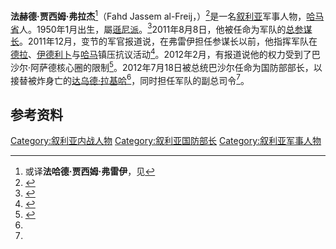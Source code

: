 {{Infobox officeholder
| name          = Fahd Jassem al-Freij
| image         =
| caption       = 
| office1       = 军队副总司令
| term_start1   = 2012年7月18日
| term_end1     =
| president1    = [[巴沙尔·阿萨德|巴沙尔·阿萨德]]
| predecessor1  = [[达乌德·拉吉哈|达乌德·拉吉哈]]
| successor1    =
| office2        = 副總理
| primeminister2 = [[里亚德·法里德·希贾卜|里亚德·法里德·希贾卜]]<br />[[瓦埃勒·纳德尔·哈勒吉|瓦埃勒·纳德尔·哈勒吉]]<br />[[伊馬德·哈米斯|伊馬德·哈米斯]]
| predecessor2   = Abdullah al-Dardari
| term_start2    = 2012年6月23日
| office3      = 国防部长
| term_start3  = 2012年7月18日
| term_end3    = 2018年1月1日
| predecessor3 = [[达乌德·拉吉哈|达乌德·拉吉哈]]
| successor3   = [[阿里·阿卜杜拉·艾尤卜|阿里·阿卜杜拉·艾尤卜]]<ref name=xh20180102>{{Cite news |url=http://www.xinhuanet.com/2018-01/02/c_1122194625.htm |title=叙利亚改组内阁　任命三名新部长 |publisher=新華網 |date=2018-01-02 |accessdate=2018-04-18 |archive-date=2020-08-09 |archive-url=https://web.archive.org/web/20200809000920/http://www.xinhuanet.com/2018-01/02/c_1122194625.htm |dead-url=no }}</ref>
| office4     = 军队总参谋长
| term_start4 = 2011年8月8日
| term_end4   = 2012年7月18日
| predecessor4  = [[达乌德·拉吉哈|达乌德·拉吉哈]]
| successor4  = [[阿里·阿卜杜拉·艾尤卜|阿里·阿卜杜拉·艾尤卜]]
| president4  = [[巴沙尔·阿萨德|巴沙尔·阿萨德]]
| nickname      = 
| birth_name    = 
| allegiance    = {{flagicon|Syria}} 叙利亚
| branch        = [[叙利亚军队|叙利亚军队]]
| serviceyears  = 
| rank          = 上將
| servicenumber = 
| unit          = 
| commands      = [[特种部队|特种部队]][[参谋长|参谋长]]
| battles       = 
| battles_label = 
| awards        = 
| relations     = 
| laterwork     = 
| signature     = 
| religion      = [[伊斯兰教|伊斯兰教]]
}}
'''法赫德·贾西姆·弗拉杰'''<ref>或译'''法哈德·贾西姆·弗雷伊'''，见{{cite web |url=http://rusnews.cn/guoji_anquan/20120718/43503807.html |language= |title=叙利亚总参谋长被任命为国防部部长 |publisher=俄新网 |date=2012-07-18 |accessdate= }}{{dead link|date=2018年3月 |bot=InternetArchiveBot |fix-attempted=yes }}</ref>（Fahd Jassem al-Freij，{{bd|1950年|1月|||catIdx=F}}）<ref name="appointedMoD">{{cite news|url=http://www.sana.sy/eng/21/2012/07/18/432218.htm|title=President al-Assad Appoints Gen. Fahd Jassem al-Freij Deputy Commander-in-Chief of the Army and the Armed Forces and Minister of Defense|agency=[[阿拉伯叙利亚通讯社|Syrian Arab News Agency]]|date=2012-07-18|accessdate=2012-07-18|archive-date=2012-07-22|archive-url=https://www.webcitation.org/69LyGUVU6?url=http://www.sana.sy/eng/21/2012/07/18/432218.htm|dead-url=no}}</ref>是一名[[叙利亚|叙利亚]]军事人物，[[哈马省|哈马省]]人。1950年1月出生，屬[[遜尼派|遜尼派]]。<ref>{{Cite news |url=http://www.chinatimes.com/realtimenews/20151219003303-260417 |title=俄軍空襲IS 敘政府軍取得進展 |work=中時電子報 |date=2015-12-19 |accessdate=2015-12-24 |archive-date=2020-04-27 |archive-url=https://web.archive.org/web/20200427065027/https://www.chinatimes.com/realtimenews/20151219003303-260417 |dead-url=no }}</ref>2011年8月8日，他被任命为军队的[[总参谋长|总参谋长]]。2011年12月，变节的军官报道说，在弗雷伊担任参谋长以前，他指挥军队在[[德拉|德拉]]、[[伊德利卜|伊德利卜]]与[[哈马|哈马]]镇压抗议活动<ref>{{Cite web |url=http://www.hrw.org/sites/default/files/reports/syria1211webwcover_0.pdf |title=存档副本 |accessdate=2012-07-18 |archive-date=2019-11-04 |archive-url=https://web.archive.org/web/20191104082330/https://www.hrw.org/sites/default/files/reports/syria1211webwcover_0.pdf |dead-url=no }}</ref>。2012年2月，有报道说他的权力受到了巴沙尔·阿萨德核心圈的限制<ref>{{Cite web |url=http://www.haaretz.com/news/middle-east/report-top-iran-military-official-aiding-assad-s-crackdown-on-syria-opposition-1.411402 |title=存档副本 |access-date=2012-07-18 |archive-date=2015-05-16 |archive-url=https://web.archive.org/web/20150516054854/http://www.haaretz.com/news/middle-east/report-top-iran-military-official-aiding-assad-s-crackdown-on-syria-opposition-1.411402 |dead-url=no }}</ref>。2012年7月18日被总统巴沙尔任命为国防部部长，以接替被炸身亡的[[达乌德·拉基哈|达乌德·拉基哈]]<ref name="appointedMoD"/>，同时担任军队的副总司令<ref name="appointedMoD" />。

== 参考资料 ==
{{reflist}}

[[Category:叙利亚内战人物|Category:叙利亚内战人物]]
[[Category:叙利亚国防部长|Category:叙利亚国防部长]]
[[Category:叙利亚军事人物|Category:叙利亚军事人物]]